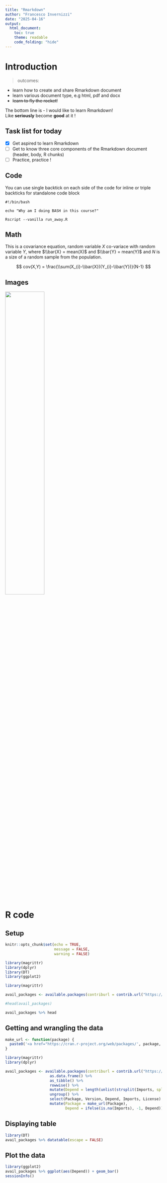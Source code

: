 ```yaml
---
title: "Rmarkdown"
author: "Francesco Invernizzi"
date: "2025-04-16"
output:
  html_document:
    toc: true
    theme: readable
    code_folding: "hide"
---
```


# Introduction
>outcomes:

- learn how to create and share Rmarkdown document
- learn various document type, e.g html, pdf and docx
- ~~learn to fly the rocket!~~


The bottom line is - I would like to learn Rmarkdown!
<br>
Like **seriously** become **good** at it !

## Task list for today

- [X] Get aspired to learn Rmarkdown
- [ ] Get to know three core components of the Rmarkdown document (header, body, R chunks)
- [ ] Practice, practice !

## Code

You can use single backtick on each side of the code for inline or triple backticks for standalone code block

```
#!/bin/bash

echo "Why am I doing BASH in this course?"

Rscript --vanilla run_away.R
```

## Math
This is a covariance equation, random variable $X$ co-variace with random variable $Y$, where $\\bar{X} = mean(X)$ and $\\bar{Y} = mean(Y)$ and $N$ is a size of a random sample from the population.

$$
cov(X,Y) = \frac{\\sum(X_{i}-\\bar{X})(Y_{i}-\\bar{Y})}{N-1}
$$

## Images

![](https://bookdown.org/yihui/rmarkdown/images/hex-rmarkdown.png){width=50%}

# R code

## Setup 
```r
knitr::opts_chunk$set(echo = TRUE,
                      message = FALSE,
                      warning = FALSE)

library(magrittr)
library(dplyr)
library(DT)
library(ggplot2)
```

```r
library(magrittr)

avail_packages <- available.packages(contriburl = contrib.url("https://mirror.aarnet.edu.au/pub/CRAN/"))

#head(avail_packages)

avail_packages %>% head
```

## Getting and wrangling the data

```r
make_url <- function(package) {
  paste0('<a href="https://cran.r-project.org/web/packages/', package, '">', package, '</a>')
}

library(magrittr)
library(dplyr)

avail_packages <- available.packages(contriburl = contrib.url("https://mirror.aarnet.edu.au/pub/CRAN/")) %>% 
                    as.data.frame() %>% 
                    as_tibble() %>% 
                    rowwise() %>% 
                    mutate(Depend = length(unlist(strsplit(Imports, split = ",")))) %>% 
                    ungroup() %>% 
                    select(Package, Version, Depend, Imports, License) %>% 
                    mutate(Package = make_url(Package),
                           Depend = ifelse(is.na(Imports), -1, Depend)) 
```

## Displaying table

```r
library(DT)
avail_packages %>% datatable(escape = FALSE)
```

## Plot the data

```r
library(ggplot2)
avail_packages %>% ggplot(aes(Depend)) + geom_bar()
sessionInfo()
```


